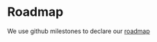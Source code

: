 # Roadmap

We use github milestones to declare our [roadmap](https://github.com/ikigai-hq/ikigai/milestones?direction=asc&sort=title)
